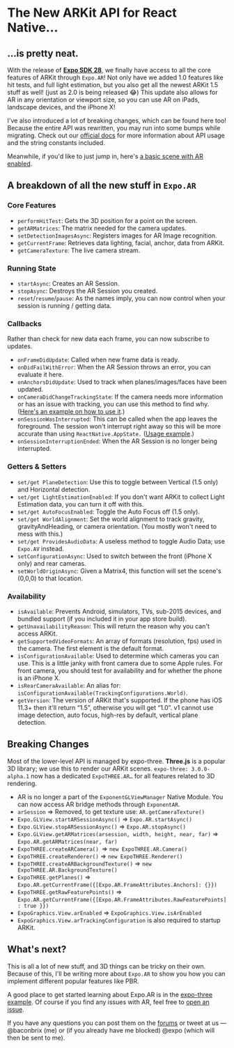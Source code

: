# The New ARKit API for React Native…


## …is pretty neat.

With the release of [**Expo SDK 28**](https://blog.expo.io/expo-sdk-v28-0-0-is-now-available-f30e8253b530), we finally have access to all the core features of ARKit through `Expo.AR`! Not only have we added 1.0 features like hit tests, and full light estimation, but you also get all the newest ARKit 1.5 stuff as well! (just as 2.0 is being released 😂) This update also allows for AR in any orientation or viewport size, so you can use AR on iPads, landscape devices, and the iPhone X!

I've also introduced a lot of breaking changes, which can be found here too! Because the entire API was rewritten, you may run into some bumps while migrating. Check out our [official docs](https://docs.expo.io/versions/v28.0.0/sdk/AR) for more information about API usage and the string constants included.

Meanwhile, if you'd like to just jump in, here's [a basic scene with AR enabled](https://snack.expo.io/@bacon/basic-ar-scene).

## A breakdown of all the new stuff in `Expo.AR`

### Core Features

- `performHitTest`: Gets the 3D position for a point on the screen.
- `getARMatrices`: The matrix needed for the camera updates.
- `setDetectionImagesAsync`: Registers images for AR Image recognition.
- `getCurrentFrame`: Retrieves data lighting, facial, anchor, data from ARKit.
- `getCameraTexture`: The live camera stream.

### Running State

- `startAsync`: Creates an AR Session.
- `stopAsync`: Destroys the AR Session you created.
- `reset`/`resume`/`pause`: As the names imply, you can now control when your session is running / getting data.

### Callbacks

Rather than check for new data each frame, you can now subscribe to updates.

- `onFrameDidUpdate`: Called when new frame data is ready.
- `onDidFailWithError`: When the AR Session throws an error, you can evaluate it here.
- `onAnchorsDidUpdate`: Used to track when planes/images/faces have been updated.
- `onCameraDidChangeTrackingState`: If the camera needs more information or has an issue with tracking, you can use this method to find why. ([Here's an example on how to use it](https://github.com/expo/expo-graphics/blob/master/lib/ARCameraState.js).)
- `onSessionWasInterrupted`: This can be called when the app leaves the foreground. The session won't interrupt right away so this will be more accurate than using `ReactNative.AppState.` ([Usage example](https://github.com/expo/expo-graphics/blob/d0ca8695d2531e1cf2d34adb43282d480fdd4e16/lib/ARRunningState.js#L31-L33).)
- `onSessionInterruptionEnded`: When the AR Session is no longer being interrupted.

### Getters & Setters

- `set/get PlaneDetection`: Use this to toggle between Vertical (1.5 only) and Horizontal detection.
- `set/get LightEstimationEnabled`: If you don't want ARKit to collect Light Estimation data, you can turn it off with this.
- `set/get AutoFocusEnabled`: Toggle the Auto Focus off (1.5 only).
- `set/get WorldAlignment`: Set the world alignment to track gravity, gravityAndHeading, or camera orientation. (You mostly won't need to mess with this.)
- `set/get ProvidesAudioData`: A useless method to toggle Audio Data; use `Expo.AV` instead.
- `setConfigurationAsync`: Used to switch between the front (iPhone X only) and rear cameras.
- `setWorldOriginAsync`: Given a Matrix4, this function will set the scene's (0,0,0) to that location.

### Availability

- `isAvailable`: Prevents Android, simulators, TVs, sub-2015 devices, and bundled support (if you included it in your app store build).
- `getUnavailabilityReason`: This will return the reason why you can't access ARKit.
- `getSupportedVideoFormats`: An array of formats (resolution, fps) used in the camera. The first element is the default format.
- `isConfigurationAvailable`: Used to determine which cameras you can use. This is a little janky with front camera due to some Apple rules. For front camera, you should test for availability and for whether the phone is an iPhone X.
- `isRearCameraAvailable`: An alias for: `isConfigurationAvailable(TrackingConfigurations.World)`.
- `getVersion`: The version of ARKit that's supported. If the phone has iOS 11.3+ then it'll return “1.5”, otherwise you will get “1.0”. v1 cannot use image detection, auto focus, high-res by default, vertical plane detection.

## Breaking Changes

Most of the lower-level API is managed by expo-three. **Three.js** is a popular 3D library; we use this to render our ARKit scenes. `expo-three: 3.0.0-alpha.1` now has a dedicated `ExpoTHREE.AR…` for all features related to 3D rendering.

- AR is no longer a part of the `ExponentGLViewManager` Native Module. You can now access AR bridge methods through `ExponentAR`.
- `arSession` =&gt; Removed, to get texture use: `AR.getCameraTexture()`
- `Expo.GLView.startARSessionAsync()` =&gt; `Expo.AR.startAsync()`
- `Expo.GLView.stopARSessionAsync()` =&gt; `Expo.AR.stopAsync()`
- `Expo.GLView.getARMatrices(arsession, width, height, near, far)` =&gt; `Expo.AR.getARMatrices(near, far)`
- `ExpoTHREE.createARCamera() `=&gt; `new ExpoTHREE.AR.Camera()`
- `ExpoTHREE.createRenderer()` =&gt; `new ExpoTHREE.Renderer()`
- `ExpoTHREE.createARBackgroundTexture()` =&gt; `new ExpoTHREE.AR.BackgroundTexture()`
- `ExpoTHREE.getPlanes()` =&gt; `Expo.AR.getCurrentFrame({[Expo.AR.FrameAttributes.Anchors]: {}})`
- `ExpoTHREE.getRawFeaturePoints()` =&gt; `Expo.AR.getCurrentFrame({[Expo.AR.FrameAttributes.RawFeaturePoints]: true }})`
- `ExpoGraphics.View.arEnabled` =&gt; `ExpoGraphics.View.isArEnabled`
- `ExpoGraphics.View.arTrackingConfiguration` is also required to startup ARKit.

## What's next?

This is all a lot of new stuff, and 3D things can be tricky on their own. Because of this, I'll be writing more about `Expo.AR` to show you how you can implement different popular features like PBR.

A good place to get started learning about Expo.AR is in the [expo-three example](https://github.com/expo/expo-three/tree/master/example/screens/AR). Of course if you find any issues with AR, feel free to [open an issue](https://github.com/expo/expo-three/issues).

If you have any questions you can post them on the [forums](https://forums.expo.io/) or tweet at us —@baconbrix (me) or (if you already have me blocked) @expo (which will then be sent to me).

<Thanks />
